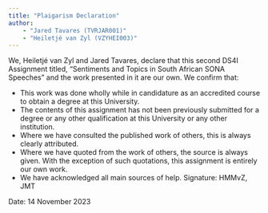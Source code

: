 ```yaml
---
title: "Plaigarism Declaration"
author: 
    - "Jared Tavares (TVRJAR001)"
    - "Heiletjé van Zyl (VZYHEI003)"
---
```


We, Heiletjé van Zyl and Jared Tavares, declare that this second DS4I Assignment titled, “Sentiments and Topics in South African SONA Speeches” and the work presented in it are our own. We confirm that:

- This work was done wholly while in candidature as an accredited course to obtain a degree at this University.
- The contents of this assignment has not been previously submitted for a degree or any other qualification
at this University or any other institution.
- Where we have consulted the published work of others, this is always clearly attributed.
- Where we have quoted from the work of others, the source is always given. With the exception of
such quotations, this assignment is entirely our own work.
- We have acknowledged all main sources of help.
Signature: HMMvZ, JMT 

Date: 14 November 2023


